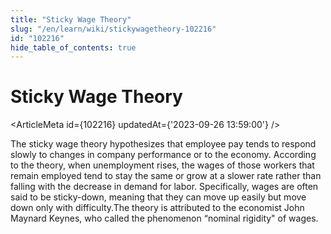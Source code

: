 ```yaml
---
title: "Sticky Wage Theory"
slug: "/en/learn/wiki/stickywagetheory-102216"
id: "102216"
hide_table_of_contents: true
---
```



# Sticky Wage Theory

<ArticleMeta id={102216} updatedAt={'2023-09-26 13:59:00'} />
<div className='border-solid border-b border-t-0 my-4 border-[var(--ifm-color-gray-300)]' />

The sticky wage theory hypothesizes that employee pay tends to respond slowly to changes in company performance or to the economy. According to the theory, when unemployment rises, the wages of those workers that remain employed tend to stay the same or grow at a slower rate rather than falling with the decrease in demand for labor. Specifically, wages are often said to be sticky-down, meaning that they can move up easily but move down only with difficulty.The theory is attributed to the economist John Maynard Keynes, who called the phenomenon “nominal rigidity" of wages.
